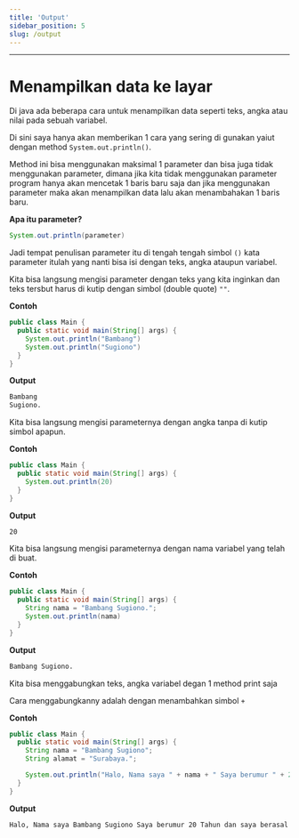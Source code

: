```yaml
---
title: 'Output'
sidebar_position: 5
slug: /output
---
```


<hr />

# Menampilkan data ke layar

Di java ada beberapa cara untuk menampilkan data seperti teks, angka atau nilai pada sebuah variabel.

Di sini saya hanya akan memberikan 1 cara yang sering di gunakan yaiut dengan method `System.out.println()`.

Method ini bisa menggunakan maksimal 1 parameter dan bisa juga tidak menggunakan parameter, dimana jika kita tidak menggunakan parameter program hanya akan mencetak 1 baris baru saja dan jika menggunakan parameter maka akan menampilkan data lalu akan menambahakan 1 baris baru.

**Apa itu parameter?**
```java
System.out.println(parameter)
```

Jadi tempat penulisan parameter itu di tengah tengah simbol `()` kata parameter itulah yang nanti bisa isi dengan teks, angka ataupun variabel.

<Tabs>
<TabItem value="Cetak Teks" default>

Kita bisa langsung mengisi parameter dengan teks yang kita inginkan dan teks tersbut harus di kutip dengan simbol (double quote) `""`.

**Contoh**

```java 
public class Main {
  public static void main(String[] args) {
    System.out.println("Bambang")
    System.out.println("Sugiono")
  }
}
``` 

**Output**

```bash
Bambang
Sugiono.
``` 

</TabItem>
<TabItem value="Cetak Angka">

Kita bisa langsung mengisi parameternya dengan angka tanpa di kutip simbol apapun.

**Contoh**

```java 
public class Main {
  public static void main(String[] args) {
    System.out.println(20)
  }
}
``` 

**Output**

```bash
20
``` 

</TabItem>
<TabItem value="VARIABEL">

Kita bisa langsung mengisi parameternya dengan nama variabel yang telah di buat.

**Contoh**

```java 
public class Main {
  public static void main(String[] args) {
    String nama = "Bambang Sugiono.";
    System.out.println(nama)
  }
}
``` 

**Output**

```bash
Bambang Sugiono.
``` 

</TabItem>
<TabItem value="GABUNGAN">

Kita bisa menggabungkan teks, angka variabel degan 1 method print saja

Cara menggabungkanny adalah dengan menambahkan simbol `+`

**Contoh**

```java 
public class Main {
  public static void main(String[] args) {
    String nama = "Bambang Sugiono";
    String alamat = "Surabaya.";

    System.out.println("Halo, Nama saya " + nama + " Saya berumur " + 20 + " Tahun " + "dan saya berasal dari " + alamat);
  }
}
``` 

**Output**

```bash
Halo, Nama saya Bambang Sugiono Saya berumur 20 Tahun dan saya berasal dari Surabaya.
``` 

</TabItem>
</Tabs> 

